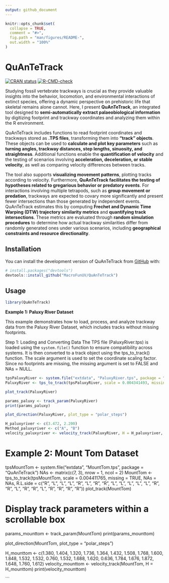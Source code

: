 ```yaml
---
output: github_document
---
```


<!-- README.md is generated from README.Rmd. Please edit that file -->

```r
knitr::opts_chunk$set(
  collapse = TRUE,
  comment = "#>",
  fig.path = "man/figures/README-",
  out.width = "100%"
)
```

# QuAnTeTrack

<!-- badges: start -->

[![CRAN status](https://www.r-pkg.org/badges/version/QuAnTeTrack)](https://CRAN.R-project.org/package=QuAnTeTrack)
[![R-CMD-check](https://github.com/MacroFunUV/QuAnTeTrack/actions/workflows/R-CMD-check.yaml/badge.svg)](https://github.com/MacroFunUV/QuAnTeTrack/actions/workflows/R-CMD-check.yaml)
<!-- badges: end -->

Studying fossil vertebrate trackways is crucial as they provide valuable insights into the behavior, locomotion, and environmental interactions of extinct species, offering a dynamic perspective on prehistoric life that skeletal remains alone cannot. Here, I present **QuAnTeTrack**, an integrated tool designed to **semi-automatically extract palaeobiological information** by digitizing footprint and trackway coordinates and analyzing them within the R environment. 

QuAnTeTrack includes functions to read footprint coordinates and trackways stored as **.TPS files**, transforming them into **"track" objects**. These objects can be used to **calculate and plot key parameters** such as **turning angles, trackway distances, step lengths, sinuosity, and straightness**. Additional functions enable the **quantification of velocity** and the testing of scenarios involving **acceleration, deceleration, or stable velocity**, as well as comparing velocity differences between tracks. 

The tool also supports **visualizing movement patterns**, plotting tracks according to velocity. Furthermore, **QuAnTeTrack facilitates the testing of hypotheses related to gregarious behavior or predatory events**. For interactions involving multiple tetrapods, such as **group movement or predation**, trackways are expected to covary more significantly and present fewer intersections than those generated by independent events. QuAnTeTrack estimates this by computing **Frechet and Dynamic Time Warping (DTW) trajectory similarity metrics** and **quantifying track intersections**. These metrics are evaluated through **random simulation procedures** to determine how actual trackway similarities differ from randomly generated ones under various scenarios, including **geographical constraints and resource directionality**.

## Installation

You can install the development version of QuAnTeTrack from [GitHub](https://github.com/) with:

``` r
# install.packages("devtools")
devtools::install_github("MacroFunUV/QuAnTeTrack")
```

## Usage

```r
library(QuAnTeTrack)
```

**Example 1: Paluxy River Dataset**

This example demonstrates how to load, process, and analyze trackway data from the Paluxy River Dataset, which includes tracks without missing footprints.

Step 1: Loading and Converting Data
The TPS file (PaluxyRiver.tps) is loaded using the `system.file()` function to ensure compatibility across systems. It is then converted to a track object using the tps_to_track() function. The scale argument is used to set the coordinate scaling factor. Since no footprints are missing, the missing argument is set to FALSE and NAs = NULL.

```r
tpsPaluxyRiver <- system.file("extdata", "PaluxyRiver.tps", package = "QuAnTeTrack")
PaluxyRiver <- tps_to_track(tpsPaluxyRiver, scale = 0.004341493, missing = FALSE, NAs = NULL)
```

```r
plot_track(PaluxyRiver)
```

```r
params_paluxy <- track_param(PaluxyRiver)
print(params_paluxy)
```

```r
plot_direction(PaluxyRiver, plot_type = "polar_steps")
```

```r
H_paluxyriver <- c(3.472, 2.200)
Method_paluxyriver <- c("A", "B")
velocity_paluxyriver <- velocity_track(PaluxyRiver, H = H_paluxyriver, method = Method_paluxyriver)
```








# Example 2: Mount Tom Dataset

tpsMountTom <- system.file("extdata", "MountTom.tps", package = "QuAnTeTrack")
NAs <- matrix(c(7, 3), nrow = 1, ncol = 2)
MountTom <- tps_to_track(tpsMountTom, scale = 0.004411765, missing = TRUE, NAs = NAs,
                         R.L.side = c("R", "L", "L", "L", "R", "L", "R", "R", "L", "L", 
                                      "L", "L", "L", "R", "R", "L", "R", "R", "L", "R", 
                                      "R", "R", "R"))
plot_track(MountTom)

# Display track parameters within a scrollable box
params_mounttom <- track_param(MountTom)
print(params_mounttom)

plot_direction(MountTom, plot_type = "polar_steps")

H_mounttom <- c(1.380, 1.404, 1.320, 1.736, 1.364, 1.432, 1.508, 1.768, 1.600, 1.848, 
                1.532, 1.532, 0.760, 1.532, 1.688, 1.620, 0.636, 1.784, 1.676, 1.872, 
                1.648, 1.760, 1.612)
velocity_mounttom <- velocity_track(MountTom, H = H_mounttom)
print(velocity_mounttom)

```

